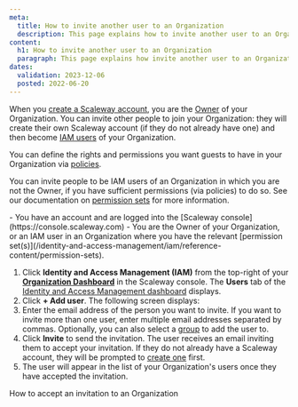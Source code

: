 ```yaml
---
meta:
  title: How to invite another user to an Organization
  description: This page explains how to invite another user to an Organization
content:
  h1: How to invite another user to an Organization
  paragraph: This page explains how invite another user to an Organization
dates:
  validation: 2023-12-06
  posted: 2022-06-20
---
```


When you [create a Scaleway account](/console/account/how-to/create-an-account), you are the [Owner](/identity-and-access-management/iam/concepts/#owner) of your Organization. You can invite other people to join your Organization: they will create their own Scaleway account (if they do not already have one) and then become [IAM users](/identity-and-access-management/iam/concepts/#user) of your Organization.

<Lightbox src="scaleway-iam-owners-guests.webp" alt="" />

You can define the rights and permissions you want guests to have in your Organization via [policies](/identity-and-access-management/iam/concepts/#policy).

You can invite people to be IAM users of an Organization in which you are not the Owner, if you have sufficient permissions (via policies) to do so. See our documentation on [permission sets](/identity-and-access-management/iam/reference-content/permission-sets/) for more information.

<Message type="requirement">
  - You have an account and are logged into the [Scaleway console](https://console.scaleway.com)
  - You are the Owner of your Organization, or an IAM user in an Organization where you have the relevant [permission set(s)](/identity-and-access-management/iam/reference-content/permission-sets).
</Message>

1. Click **Identity and Access Management (IAM)** from the top-right of your [**Organization Dashboard**](https://console.scaleway.com/organization) in the Scaleway console. The **Users** tab of the [Identity and Access Management dashboard](https://console.scaleway.com/iam/users) displays.
    <Lightbox src="scaleway-iam-users-dashboard.webp" alt="" />
2. Click **+ Add user**. The following screen displays:
    <Lightbox src="scaleway-iam-invite-user.webp" alt="" />
3. Enter the email address of the person you want to invite. If you want to invite more than one user, enter multiple email addresses separated by commas. Optionally, you can also select a [group](/identity-and-access-management/iam/concepts/#group) to add the user to.
4. Click **Invite** to send the invitation.
    The user receives an email inviting them to accept your invitation. If they do not already have a Scaleway account, they will be prompted to [create one](/console/account/how-to/create-an-account/) first.
5. The user will appear in the list of your Organization's users once they have accepted the invitation.


<Navigation title="See Also">
  <NextButton to="/identity-and-access-management/iam/how-to/accept-invitation-to-orga/">How to accept an invitation to an Organization</NextButton>
</Navigation>